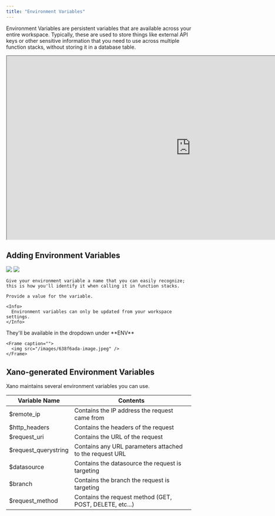 ```yaml
---
title: "Environment Variables"
---
```


Environment Variables are persistent variables that are available across your entire workspace. Typically, these are used to store things like external API keys or other sensitive information that you need to use across multiple function stacks, without storing it in a database table.

<Frame>
  <iframe src="https://demo.arcade.software/tKoCMy9H9eGLCgrNGSUc?embed" title="https://demo.arcade.software/tKoCMy9H9eGLCgrNGSUc?embed" allowFullScreen allow="clipboard-write" class="contentkit-webframe" width="1000" height="500"></iframe>
</Frame>

## Adding Environment Variables

<Steps>
  <Step title="From the left-hand navigation, click Settings">
    
  </Step>
  <Step title="On the next screen, click 'Manage' to edit your environment variables">
    <Frame caption="">
      <img src="/images/574d317b-image.jpeg" />
    </Frame>
  </Step>
  <Step title="Click '+ Variable' to add a new environment variable.">
    <Frame caption="">
      <img src="/images/473424a8-image.jpeg" />
    </Frame>

    Give your environment variable a name that you can easily recognize; this is how you'll identify it when calling it in function stacks.

    Provide a value for the variable.

    <Info>
      Environment variables can only be updated from your workspace settings.
    </Info>
  </Step>
  <Step title="Use environment variables in your function stacks">
    They'll be available in the dropdown under **ENV**

    <Frame caption="">
      <img src="/images/638f6ada-image.jpeg" />
    </Frame>
  </Step>
</Steps>

## Xano-generated Environment Variables

Xano maintains several environment variables you can use.

| Variable Name          | Contents                                                |
| ---------------------- | ------------------------------------------------------- |
| \$remote\_ip           | Contains the IP address the request came from           |
| \$http\_headers        | Contains the headers of the request                     |
| \$request\_uri         | Contains the URL of the request                         |
| \$request\_querystring | Contains any URL parameters attached to the request URL |
| \$datasource           | Contains the datasource the request is targeting        |
| \$branch               | Contains the branch the request is targeting            |
| \$request\_method      | Contains the request method (GET, POST, DELETE, etc...) |